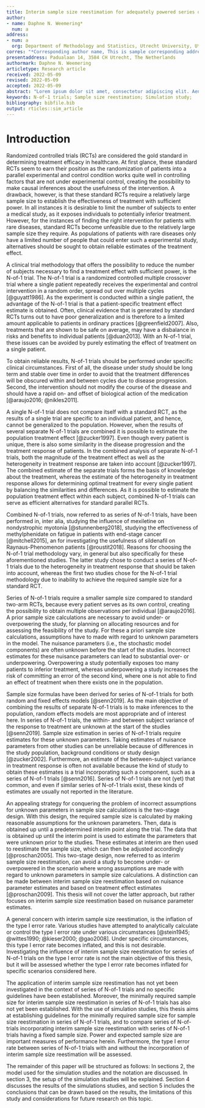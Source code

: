 ```yaml
---
title: Interim sample size reestimation for adequately powered series of N-of-1 trials
author:
- name: Daphne N. Weemering*
  num: a
address:
- num: a
  org: Department of Methodology and Statistics, Utrecht University, Utrecht, The Netherlands
corres: "*Corresponding author name, This is sample corresponding address. \\email{authorone@gmail.com}"
presentaddress: Padualaan 14, 3584 CH Utrecht, The Netherlands
authormark: Daphne N. Weemering
articletype: Research article
received: 2022-05-09
revised: 2022-05-09
accepted: 2022-05-09
abstract: "Lorem ipsum dolor sit amet, consectetur adipiscing elit. Aenean ut elit odio. Donec fermentum tellus neque, vitae fringilla orci pretium vitae. Fusce maximus finibus facilisis. Donec ut ullamcorper turpis. Donec ut porta ipsum. Nullam cursus mauris a sapien ornare pulvinar. Aenean malesuada molestie erat quis mattis. Praesent scelerisque posuere faucibus. Praesent nunc nulla, ullamcorper ut ullamcorper sed, molestie ut est. Donec consequat libero nisi, non semper velit vulputate et. Quisque eleifend tincidunt ligula, bibendum finibus massa cursus eget. Curabitur aliquet vehicula quam non pulvinar. Aliquam facilisis tortor nec purus finibus, sit amet elementum eros sodales. Ut porta porttitor vestibulum. Integer molestie, leo ut maximus aliquam, velit dui iaculis nibh, eget hendrerit purus risus sit amet dolor. Sed sed tincidunt ex. Curabitur imperdiet egestas tellus in iaculis. Maecenas ante neque, pretium vel nisl at, lobortis lacinia neque. In gravida elit vel volutpat imperdiet. Sed ut nulla arcu. Proin blandit interdum ex sit amet laoreet. Phasellus efficitur, sem hendrerit mattis dapibus, nunc tellus ornare nisi, nec eleifend enim nibh ac ipsum. Aenean tincidunt nisl sit amet facilisis faucibus. Donec odio erat, bibendum eu imperdiet sed, gravida luctus turpis."
keywords: N-of-1 trials; Sample size reestimation; Simulation study;
bibliography: bibfile.bib
output: rticles::sim_article
---
```


# Introduction 
Randomized controlled trials (RCTs) are considered the gold standard in determining treatment efficacy in healthcare. At first glance, these standard RCTs seem to earn their position as the randomization of patients into a parallel experimental and control condition works quite well in controlling factors that are not under experimental control, creating the possibility to make causal inferences about the usefulness of the intervention. A drawback, however, is that these standard RCTs require a relatively large sample size to establish the effectiveness of treatment with sufficient power. In all instances it is desirable to limit the number of subjects to enter a medical study, as it exposes individuals to potentially inferior treatment. However, for the instances of finding the right intervention for patients with rare diseases, standard RCTs become unfeasible due to the relatively large sample size they require. As populations of patients with rare diseases only have a limited number of people that could enter such a experimental study, alternatives should be sought to obtain reliable estimates of the treatment effect. 

A clinical trial methodology that offers the possibility to reduce the number of subjects necessary to find a treatment effect with sufficient power, is the N-of-1 trial. The N-of-1 trial is a randomized controlled multiple crossover trial where a single patient repeatedly receives the experimental and control intervention in a random order, spread out over multiple cycles [@guyatt1986]. As the experiment is conducted within a single patient, the advantage of the N-of-1 trial is that a patient-specific treatment effect estimate is obtained. Often, clinical evidence that is generated by standard RCTs turns out to have poor generalization and is therefore to a limited amount applicable to patients in ordinary practices [@greenfield2007]. Also, treatments that are shown to be safe on average, may have a disbalance in risks and benefits to individual patients [@duan2013]. With an N-of-1 trial, these issues can be avoided by purely estimating the effect of treatment on a single patient. 

To obtain reliable results, N-of-1 trials should be performed under specific clinical circumstances. First of all, the disease under study should be long term and stable over time in order to avoid that the treatment differences will be obscured within and between cycles due to disease progression. Second, the intervention should not modify the course of the disease and should have a rapid on- and offset of biological action of the medication [@araujo2016; @nikles2011]. 

A single N-of-1 trial does not compare itself with a standard RCT, as the results of a single trial are specific to an individual patient, and hence, cannot be generalized to the population. However, when the results of several separate N-of-1 trials are combined it is possible to estimate the population treatment effect [@zucker1997]. Even though every patient is unique, there is also some similarity in the disease progression and the treatment response of patients. In the combined analysis of separate N-of-1 trials, both the magnitude of the treatment effect as well as the heterogeneity in treatment response are taken into account [@zucker1997]. The combined estimate of the separate trials forms the basis of knowledge about the treatment, whereas the estimate of the heterogeneity in treatment response allows for determining optimal treatment for every single patient by balancing the similarities and differences. As it is possible to estimate the population treatment effect within each subject, combined N-of-1 trials can serve as efficient alternatives for standard parallel RCTs. 

Combined N-of-1 trials, now referred to as series of N-of-1 trials, have been performed in, inter alia, studying the influence of mexiletine on nondystrophic myotonia [@stunnenberg2018], studying the effectiveness of methylphenidate on fatigue in patients with end-stage cancer [@mitchell2015], an for investigating the usefulness of sildenafil on Raynaus-Phenomenon patients [@roustit2018]. Reasons for choosing the N-of-1 trial methodology vary, in general but also specifically for these aforementioned studies. The latter study chose to conduct a series of N-of-1 trials due to the heterogeneity in treatment response that should be taken into account, whereas the first two studies chose for the N-of-1 trial methodology due to inability to achieve the required sample size for a standard RCT. 

Series of N-of-1 trials require a smaller sample size compared to standard two-arm RCTs, because every patient serves as its own control, creating the possibility to obtain multiple observations per individual [@araujo2016]. A prior sample size calculations are necessary to avoid under- or overpowering the study, for planning on allocating resources and for assessing the feasibility of the study. For these a priori sample size calculations, assumptions have to made with regard to unknown parameters in the model. The nuisance parameters (i.e., the stochastic model components) are often unknown before the start of the studies. Incorrect estimates for these nuisance parameters can lead to substantial over- or underpowering. Overpowering a study potentially exposes too many patients to inferior treatment, whereas underpowering a study increases the risk of committing an error of the second kind, where one is not able to find an effect of treatment when there exists one in the population. 

Sample size formulas have been derived for series of N-of-1 trials for both random and fixed effects models [@senn2019]. As the main objective of combining the results of separate N-of-1 trials is to make inferences to the population, random effects models are most appropriate and of interest here. In series of N-of-1 trials, the within- and between subject variance of the response to treatment are unknown at the start of the studies [@senn2019]. Sample size estimation in series of N-of-1 trials require estimates for these unknown parameters. Taking estimates of nuisance parameters from other studies can be unreliable because of differences in the study population, background conditions or study design [@zucker2002]. Furthermore, an estimate of the between-subject variance in treatment response is often not available because the kind of study to obtain these estimates is a trial incorporating such a component, such as a series of N-of-1 trials [@senn2016]. Series of N-of-1 trials are not (yet) that common, and even if similar series of N-of-1 trials exist, these kinds of estimates are usually not reported in the literature. 

An appealing strategy for conquering the problem of incorrect assumptions for unknown parameters in sample size calculations is the two-stage design. With this design, the required sample size is calculated by making reasonable assumptions for the unknown parameters. Then, data is obtained up until a predetermined interim point along the trial. The data that is obtained up until the interim point is used to estimate the parameters that were unknown prior to the studies. These estimates at interim are then used to reestimate the sample size, which can then be adjusted accordingly [@proschan2005]. This two-stage design, now referred to as interim sample size reestimation, can avoid a study to become under- or overpowered in the scenario where wrong assumptions are made with regard to unknown parameters in sample size calculations. A distinction can be made between interim sample size reestimation based on nuisance parameter estimates and based on treatment effect estimates [@proschan2009]. This thesis will not cover the latter approach, but rather focuses on interim sample size reestimation based on nuisance parameter estimates. 

A general concern with interim sample size reestimation, is the inflation of the type I error rate. Various studies have attempted to analytically calculate or control the type I error rate under various circumstances [@stein1945; @wittes1990; @kieser2000; @gao2008]. Under specific circumstances, this type I error rate becomes inflated, and this is not desirable. Investigating the influence of interim sample size reestimation for series of N-of-1 trials on the type I error rate is not the main objective of this thesis, but it will be assessed whether the type I error rate becomes inflated for specific scenarios considered here. 

The application of interim sample size reestimation has not yet been investigated in the context of series of N-of-1 trials and no specific guidelines have been established. Moreover, the minimally required sample size for interim sample size reestimation in series of N-of-1 trials has also not yet been established. With the use of simulation studies, this thesis aims at establishing guidelines for the minimally required sample size for sample size reestimation in series of N-of-1 trials, and to compare series of N-of-trials incorporating interim sample size reestimation with series of N-of-1 trials having a fixed sample size. Power and expected sample size are important measures of performance herein. Furthermore, the type I error rate between series of N-of-1 trials with and without the incorporation of interim sample size reestimation will be assessed. 

The remainder of this paper will be structured as follows: In sections 2, the model used for the simulation studies and the notation are discussed. In section 3, the setup of the simulation studies will be explained. Section 4 discusses the results of the simulations studies, and section 5 includes the conclusions that can be drawn based on the results, the limitations of this study and considerations for future research on this topic.  














